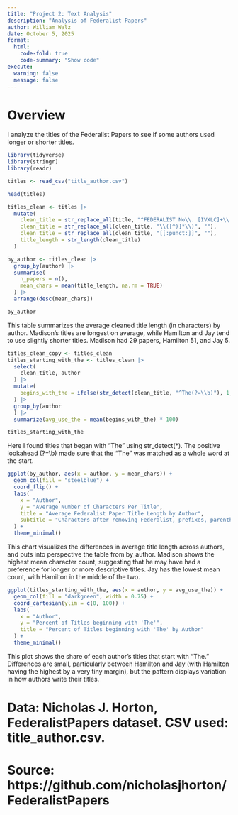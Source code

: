 ```yaml
---
title: "Project 2: Text Analysis"
description: "Analysis of Federalist Papers"
author: William Walz
date: October 5, 2025
format: 
  html:
    code-fold: true
    code-summary: "Show code"
execute: 
  warning: false
  message: false
---
```


# Overview
I analyze the titles of the Federalist Papers to see if some authors used longer or shorter titles.


```r
library(tidyverse)
library(stringr)
library(readr)

titles <- read_csv("title_author.csv")

head(titles)
```


```r
titles_clean <- titles |>
  mutate(
    clean_title = str_replace_all(title, "^FEDERALIST No\\. [IVXLC]+\\.\\s*", ""),
    clean_title = str_replace_all(clean_title, "\\([^)]*\\)", ""),
    clean_title = str_replace_all(clean_title, "[[:punct:]]", ""),
    title_length = str_length(clean_title)
  )

by_author <- titles_clean |>
  group_by(author) |>
  summarise(
    n_papers = n(),
    mean_chars = mean(title_length, na.rm = TRUE)
  ) |>
  arrange(desc(mean_chars))

by_author

```


This table summarizes the average cleaned title length (in characters) by author. Madison’s titles are longest on average, while Hamilton and Jay tend to use slightly shorter titles. Madison had 29 papers, Hamilton 51, and Jay 5.


```r
titles_clean_copy <- titles_clean
titles_starting_with_the <- titles_clean |>
  select(
    clean_title, author
  ) |>
  mutate(
    begins_with_the = ifelse(str_detect(clean_title, "^The(?=\\b)"), 1, 0)
  ) |>
  group_by(author
  ) |>
  summarize(avg_use_the = mean(begins_with_the) * 100)

titles_starting_with_the
```

Here I found titles that began with "The" using str_detect(*). The positive lookahead (?=\\b) made sure that the "The" was matched as a whole word at the start. 

```r
ggplot(by_author, aes(x = author, y = mean_chars)) + 
  geom_col(fill = "steelblue") +
  coord_flip() +
  labs(
    x = "Author",
    y = "Average Number of Characters Per Title",
    title = "Average Federalist Paper Title Length by Author",
    subtitle = "Characters after removing Federalist, prefixes, parentheses"
  ) +
  theme_minimal()
```

This chart visualizes the differences in average title length across authors, and puts into perspective the table from by_author. Madison shows the highest mean character count, suggesting that he may have had a preference for longer or more descriptive titles. Jay has the lowest mean count, with Hamilton in the middle of the two.

```r
ggplot(titles_starting_with_the, aes(x = author, y = avg_use_the)) +
  geom_col(fill = "darkgreen", width = 0.75) +
  coord_cartesian(ylim = c(0, 100)) +
  labs(
    x = "Author",
    y = "Percent of Titles beginning with 'The'",
    title = "Percent of Titles beginning with 'The' by Author"
  ) +
  theme_minimal()
```

This plot shows the share of each author’s titles that start with "The." Differences are small, particularly between Hamilton and Jay (with Hamilton having the highest by a very tiny margin), but the pattern displays variation in how authors write their titles.




# Data: Nicholas J. Horton, FederalistPapers dataset. CSV used: title_author.csv.
# Source: https://github.com/nicholasjhorton/FederalistPapers
